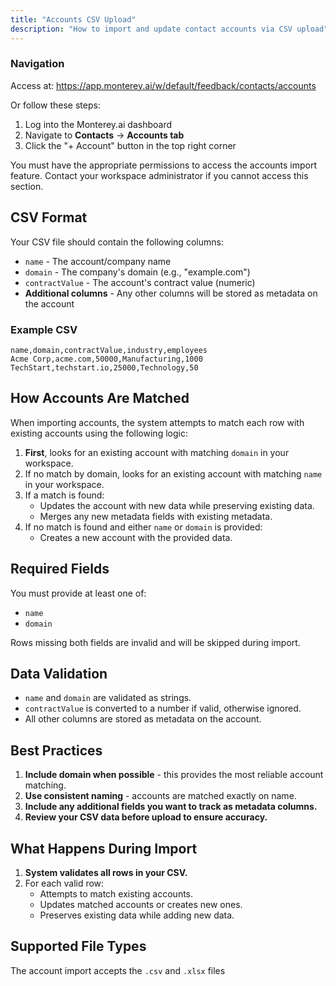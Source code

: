 ```yaml
---
title: "Accounts CSV Upload"
description: "How to import and update contact accounts via CSV upload"
---
```


### Navigation

Access at: https://app.monterey.ai/w/default/feedback/contacts/accounts

Or follow these steps:

1. Log into the Monterey.ai dashboard
2. Navigate to **Contacts** -> **Accounts tab**
3. Click the "+ Account" button in the top right corner

<Note>
  You must have the appropriate permissions to access the accounts import
  feature. Contact your workspace administrator if you cannot access this
  section.
</Note>

## CSV Format

Your CSV file should contain the following columns:

- `name` - The account/company name
- `domain` - The company's domain (e.g., "example.com")
- `contractValue` - The account's contract value (numeric)
- **Additional columns** - Any other columns will be stored as metadata on the account

### Example CSV

```csv
name,domain,contractValue,industry,employees
Acme Corp,acme.com,50000,Manufacturing,1000
TechStart,techstart.io,25000,Technology,50
```

## How Accounts Are Matched

When importing accounts, the system attempts to match each row with existing accounts using the following logic:

1. **First**, looks for an existing account with matching `domain` in your workspace.
2. If no match by domain, looks for an existing account with matching `name` in your workspace.
3. If a match is found:
   - Updates the account with new data while preserving existing data.
   - Merges any new metadata fields with existing metadata.
4. If no match is found and either `name` or `domain` is provided:
   - Creates a new account with the provided data.

## Required Fields

You must provide at least one of:

- `name`
- `domain`

<Warning>
  Rows missing both fields are invalid and will be skipped during import.
</Warning>

## Data Validation

- `name` and `domain` are validated as strings.
- `contractValue` is converted to a number if valid, otherwise ignored.
- All other columns are stored as metadata on the account.

## Best Practices

1. **Include domain when possible** - this provides the most reliable account matching.
2. **Use consistent naming** - accounts are matched exactly on name.
3. **Include any additional fields you want to track as metadata columns.**
4. **Review your CSV data before upload to ensure accuracy.**

## What Happens During Import

1. **System validates all rows in your CSV.**
2. For each valid row:
   - Attempts to match existing accounts.
   - Updates matched accounts or creates new ones.
   - Preserves existing data while adding new data.

## Supported File Types

The account import accepts the `.csv` and `.xlsx` files
